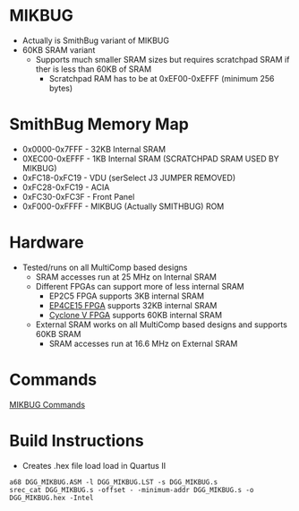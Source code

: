 = MIKBUG =

* Actually is SmithBug variant of MIKBUG
* 60KB SRAM variant
** Supports much smaller SRAM sizes but requires scratchpad SRAM if ther is less than 60KB of SRAM
*** Scratchpad RAM has to be at 0xEF00-0xEFFF (minimum 256 bytes)

=	SmithBug Memory Map =

* 0x0000-0x7FFF - 32KB Internal SRAM
* 0XEC00-0xEFFF - 1KB Internal SRAM (SCRATCHPAD SRAM USED BY MIKBUG)
* 0xFC18-0xFC19 - VDU (serSelect J3 JUMPER REMOVED)
* 0xFC28-0xFC19 - ACIA
* 0xFC30-0xFC3F - Front Panel
* 0xF000-0xFFFF - MIKBUG (Actually SMITHBUG) ROM

= Hardware =

* Tested/runs on all MultiComp based designs
** SRAM accesses run at 25 MHz on Internal SRAM
** Different FPGAs can support more of less internal SRAM
*** EP2C5 FPGA supports 3KB internal SRAM
*** [http://land-boards.com/blwiki/index.php?title=RETRO-EP4CE15 EP4CE15 FPGA] supports 32KB internal SRAM
*** [http://land-boards.com/blwiki/index.php?title=RETRO-EP4CE15 Cyclone V FPGA] supports 60KB internal SRAM
** External SRAM works on all MultiComp based designs and supports 60KB SRAM
*** SRAM accesses run at 16.6 MHz on External SRAM

= Commands =

[https://github.com/douggilliland/Retro-Computers/blob/master/6800/Mikbug/README.mediawiki MIKBUG Commands]

= Build Instructions =

* Creates .hex file load load in Quartus II

<pre>
a68 DGG_MIKBUG.ASM -l DGG_MIKBUG.LST -s DGG_MIKBUG.s
srec_cat DGG_MIKBUG.s -offset - -minimum-addr DGG_MIKBUG.s -o DGG_MIKBUG.hex -Intel
</pre>
